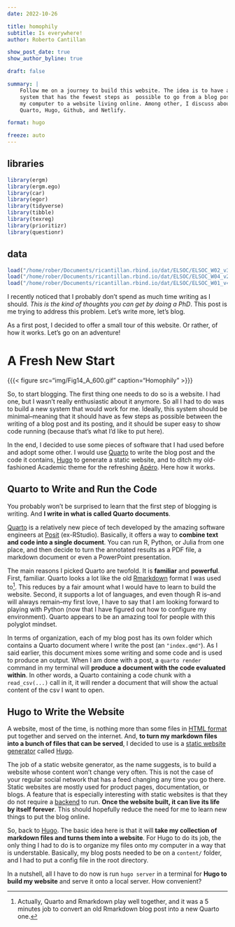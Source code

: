 ```yaml
---
date: 2022-10-26

title: homophily
subtitle: Is everywhere!
author: Roberto Cantillan

show_post_date: true
show_author_byline: true

draft: false

summary: |
    Follow me on a journey to build this website. The idea is to have a 
    system that has the fewest steps as  possible to go from a blog post on 
    my computer to a website living online. Among other, I discuss about 
    Quarto, Hugo, Github, and Netlify.

format: hugo

freeze: auto
---
```



## libraries
```r
library(ergm)
library(ergm.ego)
library(car)
library(egor)
library(tidyverse)
library(tibble)
library(texreg)
library(prioritizr)
library(questionr)
```

## data
```r
load("/home/rober/Documents/ricantillan.rbind.io/dat/ELSOC/ELSOC_W02_v3.00_R.RData")
load("/home/rober/Documents/ricantillan.rbind.io/dat/ELSOC/ELSOC_W04_v2.01_R.RData")
load("/home/rober/Documents/ricantillan.rbind.io/dat/ELSOC/ELSOC_W01_v4.01_R.RData")
```


I recently noticed that I probably don't spend as much time writing as I 
should. *This is the kind of thoughts you can get by doing a
PhD*. This post is me trying to  address this problem. Let's write more, let's
blog. 

As a first post, I decided to offer a small tour of this website. Or rather,
of how it works. Let's go on an adventure!

# A Fresh New Start

{{{< figure src="img/Fig14_A_600.gif" caption="Homophily" >}}}

So, to start blogging. The first thing one needs to do so is a website. I had
one, but I wasn't really enthusiastic about it anymore. So all I had to do was
to build a new system that would work for me. Ideally, this system should 
be minimal--meaning that it should have as few steps as possible between the 
writing of a blog post and its posting, and it should be super easy to show 
code running (because that's what I'd like to put here).

In the end, I decided to use some pieces of software that I had used 
before and adopt some other. I would use [Quarto](https://quarto.org/) 
to write the blog post and the code it contains, [Hugo](https://gohugo.io/) to 
generate a static website, and to ditch my old-fashioned Academic theme for 
the refreshing [Apéro](https://github.com/hugo-apero/). Here how it works. 

## Quarto to Write and Run the Code

You probably won't be surprised to learn that the first step of blogging is 
writing. And **I write in what is called Quarto documents**.

[Quarto](https://quarto.org/) is a relatively new piece of tech developed by 
the amazing software engineers at [Posit](https://www.rstudio.com/) 
(ex-RStudio). Basically, it offers a way to **combine text and code into a
single document**. You can run R, Python, or Julia from one place, and then 
decide to turn the annotated results as a PDF file, a markdown document or even a 
PowerPoint presentation. 

The main reasons I picked Quarto are twofold. It is **familiar** and 
**powerful**. First, familiar. Quarto looks a lot like the old 
[Rmarkdown](https://rmarkdown.rstudio.com/) format I was used to[^1]. This 
reduces by a fair amount what I would have to learn to 
build the website. Second, it supports a lot of languages, and even though R 
is--and will always remain--my first love, I have to say that I am looking 
forward to playing with Python (now that I have figured out how to configure my 
environment). Quarto appears to be an amazing tool for people with this 
polyglot mindset.

[^1]: Actually, Quarto and Rmarkdown play well together, and it was a 5 minutes
job to convert an old Rmarkdown blog post into a new Quarto one.

In terms of organization, each of my blog post has its own folder which 
contains a Quarto document where I write the post (an `"index.qmd"`). As I said 
earlier, this document mixes some writing and some code and is used to 
produce an output. When I am done with a post, a `quarto render` command
in my terminal will **produce a document with the code evaluated within**. In 
other words, a Quarto containing a code chunk with a `read_csv(...)` call in 
it, it will render a document that will show the actual content of the csv I want 
to open.


## Hugo to Write the Website

A website, most of the time, is nothing more than some files in [HTML 
format](https://en.wikipedia.org/wiki/HTML) put together and served on the 
internet. And, **to turn my markdown files into a bunch of files that can be 
served**, I decided to use is a 
[static website generator](https://en.wikipedia.org/wiki/Static_site_generator)
called [Hugo](https://gohugo.io/).

The job of a static website generator, as the name suggests, is to build a 
website whose content won't change very often. This is not the case of your 
regular social network that has a feed changing any time you go there. Static
websites are mostly used for product pages, documentation, or blogs. A feature 
that is especially interesting with static websites is that they do not require
a [backend](https://en.wikipedia.org/wiki/Frontend_and_backend) to run. 
**Once the website built, it can live its life by itself forever**. This 
should hopefully reduce the need for me to learn new things to
put the blog online. 

So, back to [Hugo](https://gohugo.io/). The basic idea here is that it will
**take my collection of markdown files and turns them into a website**. For 
Hugo to do its job, the only thing I had to do is to organize my files onto 
my computer in a way that is understable. Basically, my blog posts needed
to be on a `content/` folder, and I had to put a config file in the root 
directory.

In a nutshell, all I have to do now is run `hugo server` in a terminal for 
**Hugo to build my website** and serve it onto a local server. How convenient?


